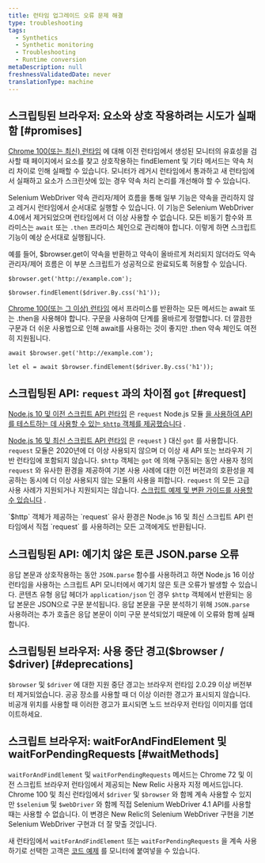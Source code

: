 ```yaml
---
title: 런타임 업그레이드 오류 문제 해결
type: troubleshooting
tags:
  - Synthetics
  - Synthetic monitoring
  - Troubleshooting
  - Runtime conversion
metaDescription: null
freshnessValidatedDate: never
translationType: machine
---
```


## 스크립팅된 브라우저: 요소와 상호 작용하려는 시도가 실패함 [#promises]

[Chrome 100(또는 최신) 런타임](/docs/synthetics/synthetic-monitoring/scripting-monitors/synthetic-scripted-browser-reference-monitor-versions-chrome-100) 에 대해 이전 런타임에서 생성된 모니터의 유효성을 검사할 때 페이지에서 요소를 찾고 상호작용하는 findElement 및 기타 메서드는 약속 처리 차이로 인해 실패할 수 있습니다. 모니터가 레거시 런타임에서 통과하고 새 런타임에서 실패하고 요소가 스크린샷에 있는 경우 약속 처리 논리를 개선해야 할 수 있습니다.

Selenium WebDriver 약속 관리자/제어 흐름을 통해 일부 기능은 약속을 관리하지 않고 레거시 런타임에서 순서대로 실행할 수 있습니다. 이 기능은 Selenium WebDriver 4.0에서 제거되었으며 런타임에서 더 이상 사용할 수 없습니다. 모든 비동기 함수와 프라미스는 `await` 또는 `.then` 프라미스 체인으로 관리해야 합니다. 이렇게 하면 스크립트 기능이 예상 순서대로 실행됩니다.

예를 들어, $browser.get이 약속을 반환하고 약속이 올바르게 처리되지 않더라도 약속 관리자/제어 흐름은 이 부분 스크립트가 성공적으로 완료되도록 허용할 수 있습니다.

```
$browser.get('http://example.com');

$browser.findElement($driver.By.css('h1'));
```

[Chrome 100(또는 그 이상) 런타임](/docs/synthetics/synthetic-monitoring/scripting-monitors/synthetic-scripted-browser-reference-monitor-versions-chrome-100) 에서 프라미스를 반환하는 모든 메서드는 await 또는 .then을 사용해야 합니다. 구문을 사용하여 단계를 올바르게 정렬합니다. 더 깔끔한 구문과 더 쉬운 사용법으로 인해 await를 사용하는 것이 좋지만 .then 약속 체인도 여전히 지원됩니다.

```
await $browser.get('http://example.com');

let el = await $browser.findElement($driver.By.css('h1'));
```

## 스크립팅된 API: `request` 과의 차이점 `got` [#request]

[Node.js 10 및 이전 스크립트 API 런타임](/docs/synthetics/synthetic-monitoring/using-monitors/manage-monitor-runtimes/#dependencies) 은 `request` Node.js 모듈 [을 사용하여 API를 테스트하는 데 사용할 수 있는 `$http` 객체를 제공했습니다](/docs/synthetics/synthetic-monitoring/scripting-monitors/write-synthetic-api-tests-legacy/) .

[Node.js 16 및 최신 스크립트 API 런타임](/docs/synthetics/synthetic-monitoring/using-monitors/manage-monitor-runtimes/#apidependencies) 은 `request` } 대신 `got` 를 사용합니다. `request` 모듈은 2020년에 더 이상 사용되지 않으며 더 이상 새 API 또는 브라우저 기반 런타임에 포함되지 않습니다. `$http` 객체는 `got` 에 의해 구동되는 동안 사용자 정의 `request` 와 유사한 환경을 제공하여 기본 사용 사례에 대한 이전 버전과의 호환성을 제공하는 동시에 더 이상 사용되지 않는 모듈의 사용을 피합니다. `request` 의 모든 고급 사용 사례가 지원되거나 지원되지는 않습니다. [스크립트 예제 및 변환 가이드를 사용할 수 있습니다](/docs/synthetics/synthetic-monitoring/scripting-monitors/write-synthetic-api-tests/) .

<Callout variant="tip">
  `$http` 객체가 제공하는 `request` 유사 환경은 Node.js 16 및 최신 스크립트 API 런타임에서 직접 `request` 를 사용하려는 모든 고객에게도 반환됩니다.
</Callout>

## 스크립팅된 API: 예기치 않은 토큰 JSON.parse 오류

응답 본문과 상호작용하는 동안 `JSON.parse` 함수를 사용하려고 하면 Node.js 16 이상 런타임을 사용하는 스크립트 API 모니터에서 예기치 않은 토큰 오류가 발생할 수 있습니다. 콘텐츠 유형 응답 헤더가 `application/json` 인 경우 `$http` 객체에서 반환되는 응답 본문은 JSON으로 구문 분석됩니다. 응답 본문을 구문 분석하기 위해 `JSON.parse` 사용하려는 추가 호출은 응답 본문이 이미 구문 분석되었기 때문에 이 오류와 함께 실패합니다.

## 스크립팅된 브라우저: 사용 중단 경고($browser / $driver) [#deprecations]

`$browser` 및 `$driver` 에 대한 지원 중단 경고는 브라우저 런타임 2.0.29 이상 버전부터 제거되었습니다. 공공 장소를 사용할 때 더 이상 이러한 경고가 표시되지 않습니다. 비공개 위치를 사용할 때 이러한 경고가 표시되면 노드 브라우저 런타임 이미지를 업데이트하세요.

## 스크립트 브라우저: waitForAndFindElement 및 waitForPendingRequests [#waitMethods]

`waitForAndFindElement` 및 `waitForPendingRequests` 메서드는 Chrome 72 및 이전 스크립트 브라우저 런타임에서 제공되는 New Relic 사용자 지정 메서드입니다. Chrome 100 및 최신 런타임에서 `$driver` 및 `$browser` 와 함께 계속 사용할 수 있지만 `$selenium` 및 `$webDriver` 와 함께 직접 Selenium WebDriver 4.1 API를 사용할 때는 사용할 수 없습니다. 이 변경은 New Relic의 Selenium WebDriver 구현을 기본 Selenium WebDriver 구현과 더 잘 맞출 것입니다.

새 런타임에서 `waitForAndFindElement` 또는 `waitForPendingRequests` 을 계속 사용하기로 선택한 고객은 [코드 예제](/docs/synthetics/synthetic-monitoring/scripting-monitors/synthetic-scripted-browser-reference-monitor-versions-chrome-100/#waitForAndFindElement) 를 모니터에 붙여넣을 수 있습니다.